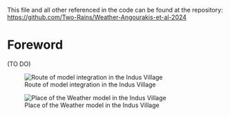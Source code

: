 This file and all other referenced in the code can be found at the repository: <https://github.com/Two-Rains/Weather-Angourakis-et-al-2024>

# Foreword

(TO DO)

![Route of model integration in the Indus Village](Fig1_diagram/RoadMapSoFar_2024-07.png)

![Place of the Weather model in the Indus Village](Fig1_diagram/RoadMapSoFar_2022-06.png)
